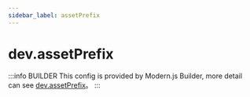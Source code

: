 ```yaml
---
sidebar_label: assetPrefix
---
```


# dev.assetPrefix

:::info BUILDER
This config is provided by Modern.js Builder, more detail can see [dev.assetPrefix](https://modernjs.dev/builder/en/api/config-dev.html#dev-assetprefix)。
:::


<Main />
